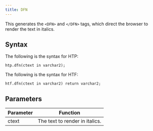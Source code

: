 ```yaml
---
title: DFN
---
```


This generates the `<DFN>` and `</DFN>` tags, which direct the browser to render the text in italics.

## Syntax 

The following is the syntax for HTP:
```
htp.dfn(ctext in varchar2);
```

The following is the syntax for HTF:
```
htf.dfn(ctext in varchar2) return varchar2;
```

## Parameters 

| Parameter | Function |
| --------- | -------- |
| ctext | The text to render in italics. |


